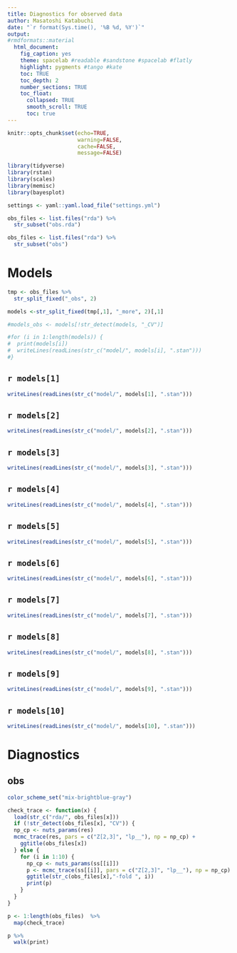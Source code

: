 ```yaml
---
title: Diagnostics for observed data 
author: Masatoshi Katabuchi
date: "`r format(Sys.time(), '%B %d, %Y')`"
output:
#rmdformats::material
  html_document:
    fig_caption: yes
    theme: spacelab #readable #sandstone #spacelab #flatly
    highlight: pygments #tango #kate
    toc: TRUE
    toc_depth: 2
    number_sections: TRUE
    toc_float:
      collapsed: TRUE
      smooth_scroll: TRUE
      toc: true
---
```


```r
knitr::opts_chunk$set(echo=TRUE,
                      warning=FALSE,
                      cache=FALSE,
                      message=FALSE)
```

```r

library(tidyverse)
library(rstan)
library(scales)
library(memisc)
library(bayesplot)

settings <- yaml::yaml.load_file("settings.yml")
```

```r
obs_files <- list.files("rda") %>%
  str_subset("obs.rda")

obs_files <- list.files("rda") %>%
  str_subset("obs")
```

# Models

```r
tmp <- obs_files %>%
  str_split_fixed("_obs", 2)

models <-str_split_fixed(tmp[,1], "_more", 2)[,1]

#models_obs <- models[!str_detect(models, "_CV")]

#for (i in 1:length(models)) {
#  print(models[i])
#  writeLines(readLines(str_c("model/", models[i], ".stan")))
#}
```

## `r models[1]`
```r
writeLines(readLines(str_c("model/", models[1], ".stan")))
```

## `r models[2]`
```r
writeLines(readLines(str_c("model/", models[2], ".stan")))
```

## `r models[3]`
```r
writeLines(readLines(str_c("model/", models[3], ".stan")))
```

## `r models[4]`
```r
writeLines(readLines(str_c("model/", models[4], ".stan")))
```

## `r models[5]`
```r
writeLines(readLines(str_c("model/", models[5], ".stan")))
```

## `r models[6]`
```r
writeLines(readLines(str_c("model/", models[6], ".stan")))
```

## `r models[7]`
```r
writeLines(readLines(str_c("model/", models[7], ".stan")))
```

## `r models[8]`
```r
writeLines(readLines(str_c("model/", models[8], ".stan")))
```

## `r models[9]`
```r
writeLines(readLines(str_c("model/", models[9], ".stan")))
```

## `r models[10]`
```r
writeLines(readLines(str_c("model/", models[10], ".stan")))
```

# Diagnostics


## obs

```r

color_scheme_set("mix-brightblue-gray")

check_trace <- function(x) {
  load(str_c("rda/", obs_files[x]))
  if (!str_detect(obs_files[x], "CV")) {
  np_cp <- nuts_params(res)
  mcmc_trace(res, pars = c("Z[2,3]", "lp__"), np = np_cp) +
    ggtitle(obs_files[x])
  } else {
    for (i in 1:10) {
      np_cp <- nuts_params(ss[[i]])
      p <- mcmc_trace(ss[[i]], pars = c("Z[2,3]", "lp__"), np = np_cp) +
      ggtitle(str_c(obs_files[x],"-fold ", i))
      print(p)
    }
  }
}

p <- 1:length(obs_files)  %>%
  map(check_trace)

p %>%
  walk(print)

```
